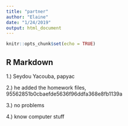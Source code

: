 ```yaml
---
title: "partner"
author: "Elaine"
date: "1/24/2019"
output: html_document
---
```


```r
knitr::opts_chunk$set(echo = TRUE)
```

## R Markdown

1.) Seydou Yacouba, papyac

2.) he added the homework files, 95562851b0cbaefde5636f96ddfa368e8fb1139a

3.) no problems

4.) know computer stuff